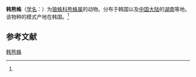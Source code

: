 {{Speciesbox
| name = 韩熊蛛
| status = 
| status_system = 
| image = 
| genus = Arctosa
| species = kwangreungnsis
| authority = (Paik et Tanaka, 1986)<ref name='id13789'>{{cite web| url =http://www.bioinfo.cn/db05/BjdwSpecies.php?action=view&id=13789| title =韩熊蛛| work =《中国动物物种编目数据库》| publisher =中国科学院微生物研究所| author =中国科学院动物研究所| accessdate =2009-04-28| deadurl =yes| archiveurl =https://web.archive.org/web/20160305110620/http://www.bioinfo.cn/db05/BjdwSpecies.php?action=view&id=13789| archivedate =2016-03-05}}</ref>
}}

'''韩熊蛛'''（[[学名|学名]]：{{lang|la|''Arctosa kwangreungnsis''}}）为[[狼蛛科|狼蛛科]][[熊蛛属|熊蛛属]]的动物。分布于韩国以及[[中国大陆|中国大陆]]的[[湖南|湖南]]等地。该物种的模式产地在韩国。<ref name='id13789'/>

== 参考文献 ==
{{reflist}}

{{Wikispecies|Arctosa kwangreungnsis}}

[[Category:熊蛛属|韩熊蛛]]


{{蜘蛛小作品}}